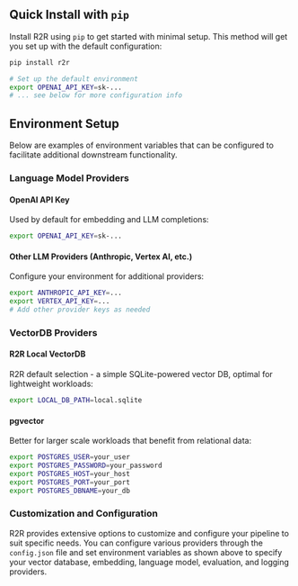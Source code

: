 ## Quick Install with `pip`

Install R2R using `pip` to get started with minimal setup. This method will get you set up with the default configuration:

```bash
pip install r2r

# Set up the default environment
export OPENAI_API_KEY=sk-...
# ... see below for more configuration info
```

## Environment Setup

Below are examples of environment variables that can be configured to facilitate additional downstream functionality.

### Language Model Providers

#### OpenAI API Key

Used by default for embedding and LLM completions:

```bash
export OPENAI_API_KEY=sk-...
```

#### Other LLM Providers (Anthropic, Vertex AI, etc.)

Configure your environment for additional providers:

```bash
export ANTHROPIC_API_KEY=...
export VERTEX_API_KEY=...
# Add other provider keys as needed
```

### VectorDB Providers

#### R2R Local VectorDB

R2R default selection - a simple SQLite-powered vector DB, optimal for lightweight workloads:

```bash
export LOCAL_DB_PATH=local.sqlite
```

#### pgvector

Better for larger scale workloads that benefit from relational data:

```bash
export POSTGRES_USER=your_user
export POSTGRES_PASSWORD=your_password
export POSTGRES_HOST=your_host
export POSTGRES_PORT=your_port
export POSTGRES_DBNAME=your_db
```

### Customization and Configuration

R2R provides extensive options to customize and configure your pipeline to suit specific needs. You can configure various providers through the `config.json` file and set environment variables as shown above to specify your vector database, embedding, language model, evaluation, and logging providers.
